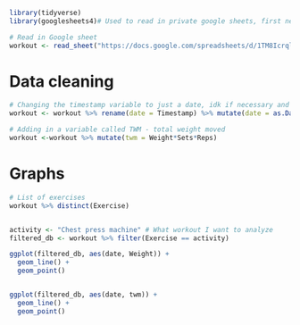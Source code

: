 ```r
library(tidyverse)
library(googlesheets4)# Used to read in private google sheets, first needed to authenticate google account with: gs4_auth() 

# Read in Google sheet
workout <- read_sheet("https://docs.google.com/spreadsheets/d/1TM8IcrqlYRlk8Ggxig1XMGh5e12KzZTGbh41tp6IB6k/edit?gid=1377271102#gid=1377271102")
```


# Data cleaning 
```r
# Changing the timestamp variable to just a date, idk if necessary and a little funky way of doing it as well lol
workout <- workout %>% rename(date = Timestamp) %>% mutate(date = as.Date(date))

# Adding in a variable called TWM - total weight moved
workout <-workout %>% mutate(twm = Weight*Sets*Reps)
```


# Graphs 
```r
# List of exercises 
workout %>% distinct(Exercise) 


activity <- "Chest press machine" # What workout I want to analyze
filtered_db <- workout %>% filter(Exercise == activity)

ggplot(filtered_db, aes(date, Weight)) +
  geom_line() +
  geom_point()


ggplot(filtered_db, aes(date, twm)) +
  geom_line() +
  geom_point()
```

